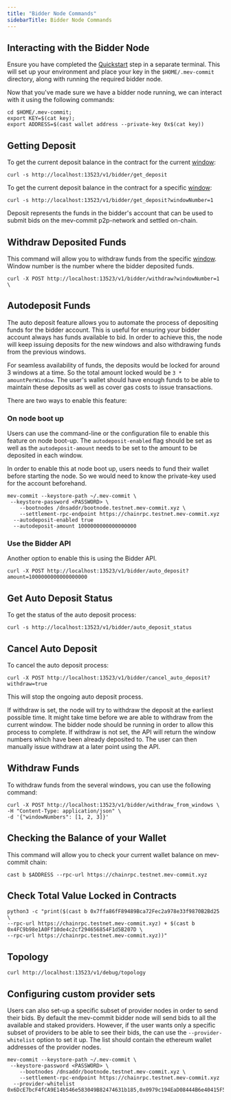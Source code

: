 ```yaml
---
title: "Bidder Node Commands"
sidebarTitle: Bidder Node Commands
---
```


## Interacting with the Bidder Node

<Note>Ensure you have completed the [Quickstart](/get-started/quickstart) step in a separate terminal. This will set up your environment and place your key in the `$HOME/.mev-commit` directory, along with running the required bidder node.</Note>

Now that you've made sure we have a bidder node running, we can interact with it using the following commands:

```shell ❯_ terminal
cd $HOME/.mev-commit;
export KEY=$(cat key);
export ADDRESS=$(cast wallet address --private-key 0x$(cat key))
```

## Getting Deposit

To get the current deposit balance in the contract for the current [window](/concepts/bids/bidder-deposit):

```shell ❯_ terminal
curl -s http://localhost:13523/v1/bidder/get_deposit
```

To get the current deposit balance in the contract for a specific [window](/concepts/bids/bidder-deposit):

```shell ❯_ terminal
curl -s http://localhost:13523/v1/bidder/get_deposit?windowNumber=1
```

<Tip>Deposit represents the funds in the bidder's account that can be used to submit bids on the mev-commit p2p-network and settled on-chain.</Tip>

## Withdraw Deposited Funds

This command will allow you to withdraw funds from the specific [window](/concepts/bids/bidder-deposit). 
Window number is the number where the bidder deposited funds.

```shell ❯_ terminal
curl -X POST http://localhost:13523/v1/bidder/withdraw?windowNumber=1 \
```

## Autodeposit Funds

The auto deposit feature allows you to automate the process of depositing funds for the bidder account. This is useful for ensuring your bidder account always has funds available to bid. In order to achieve this, the node will keep issuing deposits for the new windows and also withdrawing funds from the previous windows.

<Note> For seamless availability of funds, the deposits would be locked for around 3 windows at a time. So the total amount locked would be `3 * amountPerWindow`. The user's wallet should have enough funds to be able to maintain these deposits as well as cover gas costs to issue transactions.</Note>

There are two ways to enable this feature:

### On node boot up

Users can use the command-line or the configuration file to enable this feature on node boot-up. The `autodeposit-enabled` flag should be set as well as the `autodeposit-amount` needs to be set to the amount to be deposited in each window.

<Note> In order to enable this at node boot up, users needs to fund their wallet before starting the node. So we would need to know the private-key used for the account beforehand. </Note>

```shell ❯_ terminal
mev-commit --keystore-path ~/.mev-commit \
 --keystore-password <PASSWORD> \
	--bootnodes /dnsaddr/bootnode.testnet.mev-commit.xyz \
	--settlement-rpc-endpoint https://chainrpc.testnet.mev-commit.xyz
  --autodeposit-enabled true
  --autodeposit-amount 1000000000000000000
```

### Use the Bidder API

Another option to enable this is using the Bidder API.

```shell ❯_ terminal
curl -X POST http://localhost:13523/v1/bidder/auto_deposit?amount=1000000000000000000
```

## Get Auto Deposit Status

To get the status of the auto deposit process:

```shell ❯_ terminal
curl -s http://localhost:13523/v1/bidder/auto_deposit_status
```

## Cancel Auto Deposit

To cancel the auto deposit process:

```shell ❯_ terminal
curl -X POST http://localhost:13523/v1/bidder/cancel_auto_deposit?withdraw=true
```

This will stop the ongoing auto deposit process.

<Note> If withdraw is set, the node will try to withdraw the deposit at the earliest possible time. It might take time before we are able to withdraw from the current window. The bidder node should be running in order to allow this process to complete. If withdraw is not set, the API will return the window numbers which have been already deposited to. The user can then manually issue withdraw at a later point using the API. </Note>

## Withdraw Funds

To withdraw funds from the several windows, you can use the following command:

```shell ❯_ terminal
curl -X POST http://localhost:13523/v1/bidder/withdraw_from_windows \
-H "Content-Type: application/json" \
-d '{"windowNumbers": [1, 2, 3]}'
```

## Checking the Balance of your Wallet

This command will allow you to check your current wallet balance on mev-commit chain:

```shell ❯_ terminal
cast b $ADDRESS --rpc-url https://chainrpc.testnet.mev-commit.xyz
```

## Check Total Value Locked in Contracts

```shell ❯_ terminal
python3 -c "print($(cast b 0x7ffa86fF89489Bca72Fec2a978e33f9870B2Bd25 \
--rpc-url https://chainrpc.testnet.mev-commit.xyz) + $(cast b 0x4FC9b98e1A0Ff10de4c2cf294656854F1d5B207D \
--rpc-url https://chainrpc.testnet.mev-commit.xyz))"
```

## Topology

```shell ❯_ terminal
curl http://localhost:13523/v1/debug/topology
```

## Configuring custom provider sets

Users can also set-up a specific subset of provider nodes in order to send their bids. By default the mev-commit bidder node will send bids to all the available and staked providers. However, if the user wants only a specific subset of providers to be able to see their bids, the can use the `--provider-whitelist` option to set it up. The list should contain the ethereum wallet addresses of the provider nodes.

```shell ❯_ terminal
mev-commit --keystore-path ~/.mev-commit \
 --keystore-password <PASSWORD> \
	--bootnodes /dnsaddr/bootnode.testnet.mev-commit.xyz \
	--settlement-rpc-endpoint https://chainrpc.testnet.mev-commit.xyz
  --provider-whitelist 0x6DcE7bcF4fCA9E14b546e583049B82474631b185,0x0979c194EaD08444B6e40415F5822AB32363f580
```
